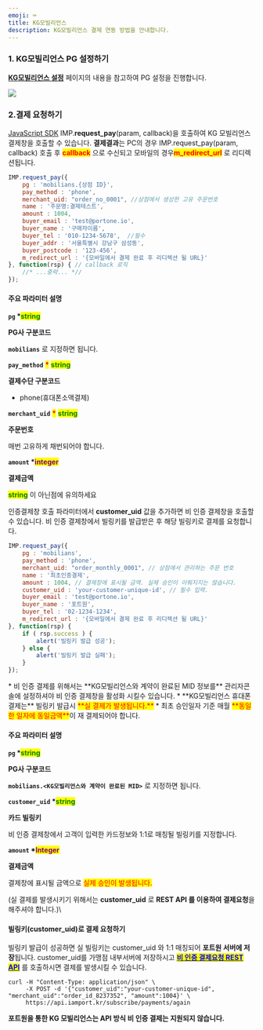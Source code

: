```yaml
---
emoji: ⌨
title: KG모빌리언스
description: KG모빌리언스 결제 연동 방법을 안내합니다.
---
```





### 1. KG모빌리언스 PG 설정하기

[**KG모빌리언스 설정**](../../ready/2.-pg/payment-gateway/kg-1.md) 페이지의 내용을 참고하여 PG 설정을 진행합니다.

![](</gitbook-assets/ko/screenshot 2022-06-03 7.34.26.png>)

### 2.결제 요청하기

[JavaScript SDK](../../sdk/javascript-sdk-old/) IMP.**request\_pay**(param, callback)을 호출하여 KG 모빌리언스 결제창을 호출할 수 있습니다. **결제결과**는 PC의 경우 IMP.request\_pay(param, callback) 호출 후 <mark style="color:red;">**callback**</mark> 으로 수신되고 모바일의 경우<mark style="color:red;">**m\_redirect\_url**</mark> 로 리디렉션됩니다.

```javascript title="Javascript SDK"
IMP.request_pay({
    pg : 'mobilians.{상점 ID}',
    pay_method : 'phone',
    merchant_uid: "order_no_0001", //상점에서 생성한 고유 주문번호
    name : '주문명:결제테스트',
    amount : 1004,
    buyer_email : 'test@portone.io',
    buyer_name : '구매자이름',
    buyer_tel : '010-1234-5678',  //필수 
    buyer_addr : '서울특별시 강남구 삼성동',
    buyer_postcode : '123-456',
    m_redirect_url : '{모바일에서 결제 완료 후 리디렉션 될 URL}'
}, function(rsp) { // callback 로직
	//* ...중략... *//
});
```


#### 주요 파라미터 설명

**`pg` \***<mark style="color:green;">**string**</mark>

**PG사 구분코드**

**`mobilians`** 로 지정하면 됩니다.

**`pay_method`** <mark style="color:red;">**\***</mark> <mark style="color:green;">**string**</mark>

**결제수단 구분코드**

* phone(휴대폰소액결제)

**`merchant_uid`** <mark style="color:red;">**\***</mark> <mark style="color:green;">**string**</mark>

**주문번호**

매번 고유하게 채번되어야 합니다.

**`amount` \***<mark style="color:purple;">**integer**</mark>

**결제금액**

<mark style="color:green;">**string**</mark> 이 아닌점에 유의하세요

<Codepen user="chaiport" slug="zYRapvw" />

인증결제창 호출 파라미터에서 **customer\_uid** 값을 추가하면 비 인증 결제창을 호출할 수 있습니다. 비 인증 결제창에서 빌링키를 발급받은 후 해당 빌링키로 결제를 요청합니다.

```javascript title="Javascript SDK"
IMP.request_pay({
    pg : 'mobilians',
    pay_method : 'phone',
    merchant_uid: "order_monthly_0001", // 상점에서 관리하는 주문 번호
    name : '최초인증결제',
    amount : 1004, // 결제창에 표시될 금액. 실제 승인이 이뤄지지는 않습니다.
    customer_uid : 'your-customer-unique-id', // 필수 입력.
    buyer_email : 'test@portone.io',
    buyer_name : '포트원',
    buyer_tel : '02-1234-1234',
    m_redirect_url : '{모바일에서 결제 완료 후 리디렉션 될 URL}' 
}, function(rsp) {
    if ( rsp.success ) {
        alert('빌링키 발급 성공');
    } else {
        alert('빌링키 발급 실패');
    }
});
```


<Hint style="info">
* 비 인증 결제를 위해서는 **KG모빌리언스와 계약이 완료된 MID 정보를** 관리자콘솔에 설정하셔야 비 인증 결제창을 활성화 시킬수 있습니다.
* **KG모빌리언스 휴대폰 결제는** 빌링키 발급시 <mark style="color:red;">**실 결제가 발생됩니다.**</mark>
* 최초 승인일자 기준 매월 <mark style="color:red;">**동일한 일자에 동일금액**</mark>이 재 결제되어야 합니다.

</Hint>

#### 주요 파라미터 설명

**`pg` \***<mark style="color:green;">**string**</mark>

**PG사 구분코드**

**`mobilians.<KG모빌리언스와 계약이 완료된 MID>`** 로 지정하면 됩니다.

**`customer_uid` \***<mark style="color:green;">**string**</mark>

**카드 빌링키**

비 인증 결제창에서 고객이 입력한 카드정보와 1:1로 매칭될 빌링키를 지정합니다.

**`amount` \***<mark style="color:purple;">**Integer**</mark>

**결제금액**

결제창에 표시될 금액으로 <mark style="color:red;">실제 승인이 발생됩니다.</mark>

(실 결제를 발생시키기 위해서는 **customer\_uid** 로 **REST API 를 이용하여 결제요청**을 해주셔야 합니다.)\\

#### 빌링키(customer\_uid)로 결제 요청하기

빌링키 발급이 성공하면 실 빌링키는 customer\_uid 와 1:1 매칭되어 **포트원 서버에 저장**됩니다. customer\_uid를 가맹점 내부서버에 저장하시고 [<mark style="color:blue;">**비 인증 결제요청 REST API**</mark>](../../api/api-4/api.md) 를 호출하시면 결제를 발생시킬 수 있습니다.

``` title="server-side"
curl -H "Content-Type: application/json" \   
     -X POST -d '{"customer_uid":"your-customer-unique-id", "merchant_uid":"order_id_8237352", "amount":1004}' \
     https://api.iamport.kr/subscribe/payments/again
```


**포트원을 통한 KG 모빌리언스는 API 방식 비 인증 결제는 지원되지 않습니다.**
